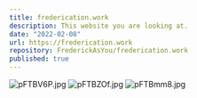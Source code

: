 ```yaml
---
title: frederication.work
description: This website you are looking at.
date: "2022-02-08"
url: https://frederication.work
repository: FrederickAsYou/frederication.work
published: true
---
```


![pFTBV6P.jpg](https://s21.ax1x.com/2024/03/30/pFTBV6P.jpg)
![pFTBZOf.jpg](https://s21.ax1x.com/2024/03/30/pFTBZOf.jpg)
![pFTBmm8.jpg](https://s21.ax1x.com/2024/03/30/pFTBmm8.jpg)